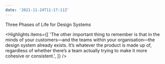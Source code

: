 ```yaml
---
date: '2021-11-24T11:17:11Z'
---
```


<ExternalLink href="https://daneden.me/blog/2021/three-phases-of-design-systems">Three Phases of Life for Design Systems</ExternalLink>

<Highlights items={[
  'The other important thing to remember is that in the minds of your customers—and the teams within your organisation—the design system already exists. It’s whatever the product is made up of, regardless of whether there’s a team actually trying to make it more cohesive or consistent.',
]} />
